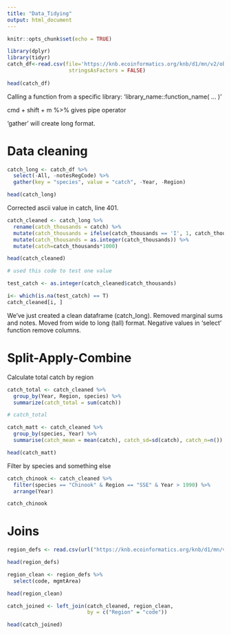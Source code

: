 ```yaml
---
title: "Data_Tidying"
output: html_document
---
```


```r
knitr::opts_chunk$set(echo = TRUE)
```

```r
library(dplyr)
library(tidyr)
catch_df<-read.csv(file='https://knb.ecoinformatics.org/knb/d1/mn/v2/object/df35b.302.1',
                    stringsAsFactors = FALSE)
                
head(catch_df)


```

Calling a function from a specific library: 'library_name::function_name( ... )'

cmd + shift + m %>% gives pipe operator

'gather' will create long format.

# Data cleaning
```r
catch_long <- catch_df %>% 
  select(-All, -notesRegCode) %>% 
  gather(key = "species", value = "catch", -Year, -Region)

head(catch_long)
```

Corrected ascii value in catch, line 401.

```r
catch_cleaned <- catch_long %>% 
  rename(catch_thousands = catch) %>% 
  mutate(catch_thousands = ifelse(catch_thousands == 'I', 1, catch_thousands)) %>% 
  mutate(catch_thousands = as.integer(catch_thousands)) %>% 
  mutate(catch=catch_thousands*1000)

head(catch_cleaned)
```

```r

# used this code to test one value

test_catch <- as.integer(catch_cleaned$catch_thousands)

i<- which(is.na(test_catch) == T)
catch_cleaned[i, ]
```

We've just created a clean dataframe (catch_long). Removed marginal sums and notes.
Moved from wide to long (tall) format. Negative values in 'select' function remove columns.

# Split-Apply-Combine

Calculate total catch by region

```r
catch_total <- catch_cleaned %>% 
  group_by(Year, Region, species) %>% 
  summarize(catch_total = sum(catch))

# catch_total

catch_matt <- catch_cleaned %>% 
  group_by(species, Year) %>% 
  summarise(catch_mean = mean(catch), catch_sd=sd(catch), catch_n=n())

head(catch_matt)
```

Filter by species and something else

```r
catch_chinook <- catch_cleaned %>% 
  filter(species == "Chinook" & Region == "SSE" & Year > 1990) %>% 
  arrange(Year)

catch_chinook
```


# Joins

```r
region_defs <- read.csv(url("https://knb.ecoinformatics.org/knb/d1/mn/v2/object/df35b.303.1", method = "libcurl"), stringsAsFactors = FALSE)

head(region_defs)
```

```r
region_clean <- region_defs %>% 
  select(code, mgmtArea)

head(region_clean)
```

```r
catch_joined <- left_join(catch_cleaned, region_clean, 
                          by = c("Region" = "code"))

head(catch_joined)
```